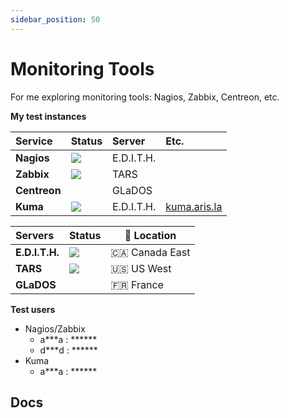 ```yaml
---
sidebar_position: 50
---
```


# Monitoring Tools

For me exploring monitoring tools: Nagios, Zabbix, Centreon, etc.

**My test instances**

| Service | Status | Server     | Etc. |
| :------- | :--------- | :--- | :--- |
| **Nagios** | ![](https://kuma.aris.la/api/badge/9/status?style=flat-square) | E.D.I.T.H. | |
| **Zabbix** | ![](https://kuma.aris.la/api/badge/10/status?style=flat-square) | TARS     | |
| **Centreon** |      | GLaDOS     | |
| **Kuma** | ![](https://kuma.aris.la/api/badge/12/status?style=flat-square) | E.D.I.T.H. | [kuma.aris.la](https://kuma.aris.la) |

| Servers | Status | 📍 Location    |
| :--------- | :------------- | -------------- |
| **E.D.I.T.H.**| ![](https://kuma.aris.la/api/badge/2/status?style=flat-square) | 🇨🇦 Canada East |
| **TARS** | ![](https://kuma.aris.la/api/badge/2/status?style=flat-square) | 🇺🇸 US West     |
| **GLaDOS** |  | 🇫🇷 France      |


**Test users**

- Nagios/Zabbix
    - a***a : ******
    - d***d : ******
- Kuma
    - a***a : ******

## Docs

<DocCardList />